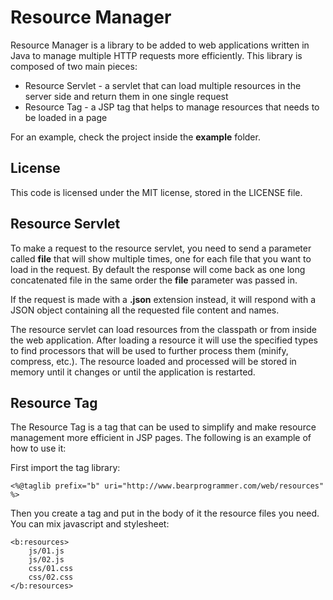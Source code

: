 = Resource Manager =

Resource Manager is a library to be added to web applications written in Java to manage multiple HTTP requests more efficiently. This library is composed of two main pieces:
* Resource Servlet - a servlet that can load multiple resources in the server side and return them in one single request
* Resource Tag - a JSP tag that helps to manage resources that needs to be loaded in a page

For an example, check the project inside the '''example''' folder.

== License ==

This code is licensed under the MIT license, stored in the LICENSE file.

== Resource Servlet ==

To make a request to the resource servlet, you need to send a parameter called '''file''' that will show multiple times, one for each file that you want to load in the request. By default the response will come back as one long concatenated file in the same order the '''file''' parameter was passed in.

If the request is made with a '''.json''' extension instead, it will respond with a JSON object containing all the requested file content and names.

The resource servlet can load resources from the classpath or from inside the web application. After loading a resource it will use the specified types to find processors that will be used to further process them (minify, compress, etc.). The resource loaded and processed will be stored in memory until it changes or until the application is restarted.

== Resource Tag ==

The Resource Tag is a tag that can be used to simplify and make resource management more efficient in JSP pages. The following is an example of how to use it:

First import the tag library:
<pre>
<%@taglib prefix="b" uri="http://www.bearprogrammer.com/web/resources" %>
</pre>

Then you create a tag and put in the body of it the resource files you need. You can mix javascript and stylesheet:
<pre>
<b:resources>
	js/01.js
	js/02.js
	css/01.css
	css/02.css
</b:resources>
</pre>


